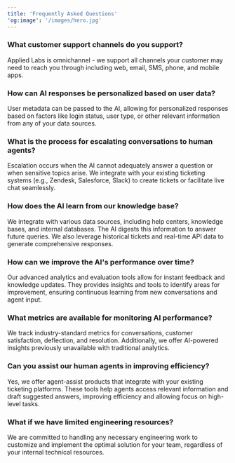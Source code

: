 ```yaml
---
title: 'Frequently Asked Questions'
'og:image': '/images/hero.jpg'
---
```

### What customer support channels do you support?
Applied Labs is omnichannel - we support all channels your customer may need to reach you through including web, email, SMS, phone, and mobile apps.
### How can AI responses be personalized based on user data?
User metadata can be passed to the AI, allowing for personalized responses based on factors like login status, user type, or other relevant information from any of your data sources.
### What is the process for escalating conversations to human agents?
Escalation occurs when the AI cannot adequately answer a question or when sensitive topics arise. We integrate with your existing ticketing systems (e.g., Zendesk, Salesforce, Slack) to create tickets or facilitate live chat seamlessly.
### How does the AI learn from our knowledge base?
We integrate with various data sources, including help centers, knowledge bases, and internal databases. The AI digests this information to answer future queries. We also leverage historical tickets and real-time API data to generate comprehensive responses.
### How can we improve the AI's performance over time?
Our advanced analytics and evaluation tools allow for instant feedback and knowledge updates. They provides insights and tools to identify areas for improvement, ensuring continuous learning from new conversations and agent input.
### What metrics are available for monitoring AI performance?
We track industry-standard metrics for conversations, customer satisfaction, deflection, and resolution. Additionally, we offer AI-powered insights previously unavailable with traditional analytics.
### Can you assist our human agents in improving efficiency?
Yes, we offer agent-assist products that integrate with your existing ticketing platforms. These tools help agents access relevant information and draft suggested answers, improving efficiency and allowing focus on high-level tasks.
### What if we have limited engineering resources?
We are committed to handling any necessary engineering work to customize and implement the optimal solution for your team, regardless of your internal technical resources.